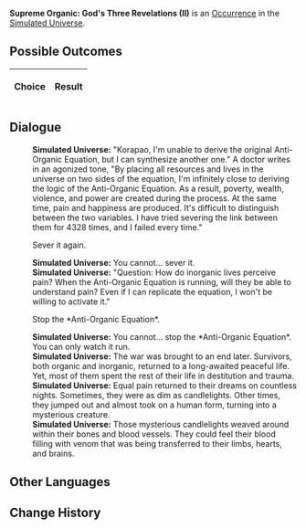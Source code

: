 {{Simulated Universe Event Infobox
|title         = Supreme Organic: God's Three Revelations (II)
|image         = Trailblaze Secret 11.png
|type          =
|domains_su    = 
|domains_ext   = 
|domains_swarm = 
|domains_gng   = 
|requirements  =
|prev          = {{tx}}
|next          = {{tx}}
|indexRewards  =
|characters    = 
}}
'''Supreme Organic: God's Three Revelations (II)''' is an [[Simulated Universe/Occurrence|Occurrence]] in the [[Simulated Universe]].

==Possible Outcomes==
{| class="article-table"
!Choice
!Result

|}

<!--
==Gameplay Notes==

-->
==Dialogue==
{{Dialogue Start}}
:'''Simulated Universe:''' "Korapao, I'm unable to derive the original Anti-Organic Equation, but I can synthesize another one." A doctor writes in an agonized tone, "By placing all resources and lives in the universe on two sides of the equation, I'm infinitely close to deriving the logic of the Anti-Organic Equation. As a result, poverty, wealth, violence, and power are created during the process. At the same time, pain and happiness are produced. It's difficult to distinguish between the two variables. I have tried severing the link between them for 4328 times, and I failed every time."
:{{DIcon|Arrow}} Sever it again.
:'''Simulated Universe:''' You cannot... sever it.
:'''Simulated Universe:''' "Question: How do inorganic lives perceive pain? When the Anti-Organic Equation is running, will they be able to understand pain? Even if I can replicate the equation, I won't be willing to activate it."
:{{DIcon|Arrow}} Stop the *Anti-Organic Equation*.
:'''Simulated Universe:''' You cannot... stop the *Anti-Organic Equation*. You can only watch it run.
:'''Simulated Universe:''' The war was brought to an end later. Survivors, both organic and inorganic, returned to a long-awaited peaceful life. Yet, most of them spent the rest of their life in destitution and trauma.
:'''Simulated Universe:''' Equal pain returned to their dreams on countless nights. Sometimes, they were as dim as candlelights. Other times, they jumped out and almost took on a human form, turning into a mysterious creature.
:'''Simulated Universe:''' Those mysterious candlelights weaved around within their bones and blood vessels. They could feel their blood filling with venom that was being transferred to their limbs, hearts, and brains.
{{Dialogue End}}

==Other Languages==
{{Other Languages
|en    = Supreme Organic: God's Three Revelations (II)
|zhs   = 极致有机：「神的三个启示」•其二
|zht   = 極致有機：「神的三個啟示」•其二
|ja    = {{Rubi|有機|ゆうき}}の{{Rubi|極致|きょくち}}：「{{Rubi|神|かみ}}の{{Rubi|三|みっ}}つの{{Rubi|啓示|けいじ}}」・その2
|ko    = 궁극의 유기: 「신의 세 가지 계시」•2
|es    = Orgánico supremo: tres revelaciones divinas II
|fr    = Suprématie organique : Trois révélations (II)
|ru    = Высший органик: Три божественных откровения II
|th    = อินทรีย์ขั้นสุด: "คำใบ้ทั้งสามจากเทพเจ้า" (2)
|vi    = Hữu Cơ Tối Cao: 3 Gợi Ý Của Aeon 2
|de    = Organische Höchststufe: Drei göttliche Offenbarungen (II)
|id    = Organik Maksimal: "Tiga Petunjuk Dewa" (2)
|pt    = Orgânico Supremo: As Três Revelações de Deus (II)
}}

==Change History==
{{Change History|1.0}}
